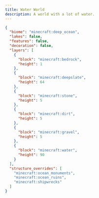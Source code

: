 ```yaml
---
title: Water World
description: A world with a lot of water.
---
```


```json lineNumbers
{
  "biome": "minecraft:deep_ocean",
  "lakes": false,
  "features": false,
  "decoration": false,
  "layers": [
    {
      "block": "minecraft:bedrock",
      "height": 1
    },
    {
      "block": "minecraft:deepslate",
      "height": 64
    },
    {
      "block": "minecraft:stone",
      "height": 5
    },
    {
      "block": "minecraft:dirt",
      "height": 5
    },
    {
      "block": "minecraft:gravel",
      "height": 5
    },
    {
      "block": "minecraft:water",
      "height": 90
    }
  ],
  "structure_overrides": [
    "minecraft:ocean_monuments",
    "minecraft:ocean_ruins",
    "minecraft:shipwrecks"
  ]
}
```
